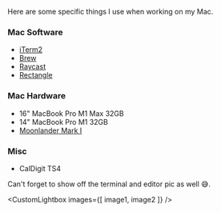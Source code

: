 

Here are some specific things I use when working on my Mac.

### Mac Software

- <a href="https://iterm2.com" target="_blank">iTerm2</a>
- <a href="https://brew.sh" target="_blank">Brew</a>
- <a href="https://raycast.com" target="_blank">Raycast</a>
- <a href="https://rectangleapp.com" target="_blank">Rectangle</a>

### Mac Hardware
- 16" MacBook Pro M1 Max 32GB
- 14" MacBook Pro M1 32GB
- <a href="https://www.zsa.io/moonlander" target="_blank">Moonlander Mark I</a> 

### Misc
- CalDigit TS4 

Can't forget to show off the terminal and editor pic as well 😅.

<CustomLightbox
  images={[ image1, image2 ]}
/>
